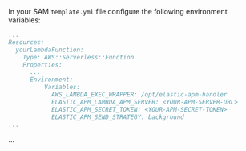 


In your SAM `template.yml` file configure the following environment variables:

```yml
...
Resources:
  yourLambdaFunction:
    Type: AWS::Serverless::Function
    Properties:
      ...
      Environment:
          Variables:
            AWS_LAMBDA_EXEC_WRAPPER: /opt/elastic-apm-handler
            ELASTIC_APM_LAMBDA_APM_SERVER: <YOUR-APM-SERVER-URL>
            ELASTIC_APM_SECRET_TOKEN: <YOUR-APM-SECRET-TOKEN>
            ELASTIC_APM_SEND_STRATEGY: background
...
```

...
```

